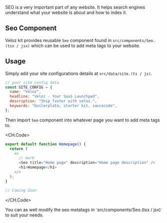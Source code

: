 
<span className="font-ppSB text-white-100">SEO</span> is a very important part of
any website. It helps search engines understand what your website is about and how
to index it.

## Seo Component

Veloz kit provides reusable `Seo` component found in `src/components/Seo.(tsx / jsx)` which can be used to add meta tags to your website.

## Usage

Simply add your site configurations details at `src/data/site.(ts / js)`.

```js
// your site config data
const SITE_CONFIG = {
  name: "Veloz",
  headline: "Veloz - Your SaaS Launchpad",
  description: "Ship faster with veloz.",
  keywords: "boilerplate, starter kit, saucecode",
};
```

Then import `Seo` component into whatever page you want to add meta tags to.

<CH.Code>

```js app/page.tsx focus=4
export default function Homepage() {
  return (
    <>
      // mark
      <Seo title="Home page" description="Home page description" />
      <h1>Homepage</h1>
    </>
  );
}
```

```js app/page.jsx
// Coming Soon
```

</CH.Code>

<Callout type="info">
  You can as well modify the seo metatags in `src/components/Seo.(tsx / jsx)` to
  suit your needs.
</Callout>
